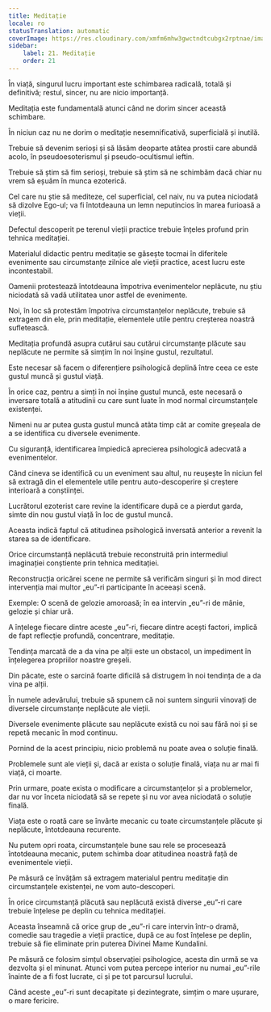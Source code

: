 ```yaml
---
title: Meditație
locale: ro
statusTranslation: automatic
coverImage: https://res.cloudinary.com/xmfm6mhw3gwctndtcubgx2rptnae/image/upload/v1741354419/small_cover_la_gran_rebelion_28716e29d2.webp
sidebar:
    label: 21. Meditație
    order: 21
---
```

În viață, singurul lucru important este schimbarea radicală, totală și definitivă; restul, sincer, nu are nicio importanță.

Meditația este fundamentală atunci când ne dorim sincer această schimbare.

În niciun caz nu ne dorim o meditație nesemnificativă, superficială și inutilă.

Trebuie să devenim serioși și să lăsăm deoparte atâtea prostii care abundă acolo, în pseudoesoterismul și pseudo-ocultismul ieftin.

Trebuie să știm să fim serioși, trebuie să știm să ne schimbăm dacă chiar nu vrem să eșuăm în munca ezoterică.

Cel care nu știe să mediteze, cel superficial, cel naiv, nu va putea niciodată să dizolve Ego-ul; va fi întotdeauna un lemn neputincios în marea furioasă a vieții.

Defectul descoperit pe terenul vieții practice trebuie înțeles profund prin tehnica meditației.

Materialul didactic pentru meditație se găsește tocmai în diferitele evenimente sau circumstanțe zilnice ale vieții practice, acest lucru este incontestabil.

Oamenii protestează întotdeauna împotriva evenimentelor neplăcute, nu știu niciodată să vadă utilitatea unor astfel de evenimente.

Noi, în loc să protestăm împotriva circumstanțelor neplăcute, trebuie să extragem din ele, prin meditație, elementele utile pentru creșterea noastră sufletească.

Meditația profundă asupra cutărui sau cutărui circumstanțe plăcute sau neplăcute ne permite să simțim în noi înșine gustul, rezultatul.

Este necesar să facem o diferențiere psihologică deplină între ceea ce este gustul muncă și gustul viață.

În orice caz, pentru a simți în noi înșine gustul muncă, este necesară o inversare totală a atitudinii cu care sunt luate în mod normal circumstanțele existenței.

Nimeni nu ar putea gusta gustul muncă atâta timp cât ar comite greșeala de a se identifica cu diversele evenimente.

Cu siguranță, identificarea împiedică aprecierea psihologică adecvată a evenimentelor.

Când cineva se identifică cu un eveniment sau altul, nu reușește în niciun fel să extragă din el elementele utile pentru auto-descoperire și creștere interioară a conștiinței.

Lucrătorul ezoterist care revine la identificare după ce a pierdut garda, simte din nou gustul viață în loc de gustul muncă.

Aceasta indică faptul că atitudinea psihologică inversată anterior a revenit la starea sa de identificare.

Orice circumstanță neplăcută trebuie reconstruită prin intermediul imaginației conștiente prin tehnica meditației.

Reconstrucția oricărei scene ne permite să verificăm singuri și în mod direct intervenția mai multor „eu”-ri participante în aceeași scenă.

Exemple: O scenă de gelozie amoroasă; în ea intervin „eu”-ri de mânie, gelozie și chiar ură.

A înțelege fiecare dintre aceste „eu”-ri, fiecare dintre acești factori, implică de fapt reflecție profundă, concentrare, meditație.

Tendința marcată de a da vina pe alții este un obstacol, un impediment în înțelegerea propriilor noastre greșeli.

Din păcate, este o sarcină foarte dificilă să distrugem în noi tendința de a da vina pe alții.

În numele adevărului, trebuie să spunem că noi suntem singurii vinovați de diversele circumstanțe neplăcute ale vieții.

Diversele evenimente plăcute sau neplăcute există cu noi sau fără noi și se repetă mecanic în mod continuu.

Pornind de la acest principiu, nicio problemă nu poate avea o soluție finală.

Problemele sunt ale vieții și, dacă ar exista o soluție finală, viața nu ar mai fi viață, ci moarte.

Prin urmare, poate exista o modificare a circumstanțelor și a problemelor, dar nu vor înceta niciodată să se repete și nu vor avea niciodată o soluție finală.

Viața este o roată care se învârte mecanic cu toate circumstanțele plăcute și neplăcute, întotdeauna recurente.

Nu putem opri roata, circumstanțele bune sau rele se procesează întotdeauna mecanic, putem schimba doar atitudinea noastră față de evenimentele vieții.

Pe măsură ce învățăm să extragem materialul pentru meditație din circumstanțele existenței, ne vom auto-descoperi.

În orice circumstanță plăcută sau neplăcută există diverse „eu”-ri care trebuie înțelese pe deplin cu tehnica meditației.

Aceasta înseamnă că orice grup de „eu”-ri care intervin într-o dramă, comedie sau tragedie a vieții practice, după ce au fost înțelese pe deplin, trebuie să fie eliminate prin puterea Divinei Mame Kundalini.

Pe măsură ce folosim simțul observației psihologice, acesta din urmă se va dezvolta și el minunat. Atunci vom putea percepe interior nu numai „eu”-rile înainte de a fi fost lucrate, ci și pe tot parcursul lucrului.

Când aceste „eu”-ri sunt decapitate și dezintegrate, simțim o mare ușurare, o mare fericire.

